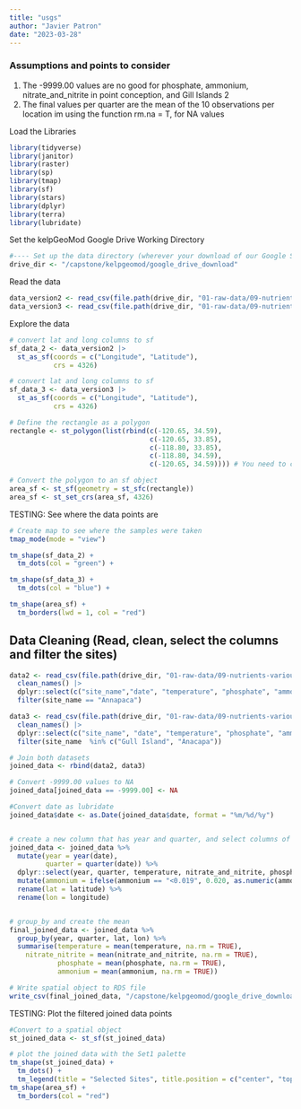 ```yaml
---
title: "usgs"
author: "Javier Patron"
date: "2023-03-28"
---
```


### **Assumptions and points to consider**
1.  The -9999.00 values are no good for phosphate, ammonium, nitrate_and_nitrite in point conception, and Gill Islands 2
2.  The final values per quarter are the mean of the 10 observations per location
im using the function rm.na = T, for NA values 

Load the Libraries

```r
library(tidyverse)
library(janitor)
library(raster)
library(sp)
library(tmap)
library(sf)
library(stars)
library(dplyr)
library(terra)
library(lubridate)

```


Set the kelpGeoMod Google Drive Working Directory
```r
#---- Set up the data directory (wherever your download of our Google Shared Drive lives)
drive_dir <- "/capstone/kelpgeomod/google_drive_download"
```


Read the data
```r
         
data_version2 <- read_csv(file.path(drive_dir, "01-raw-data/09-nutrients-various-raw/06-nutrients-usgs-bottle-raw/RL-19-05_BTL_CTD_data_v2.0.csv"))
data_version3 <- read_csv(file.path(drive_dir, "01-raw-data/09-nutrients-various-raw/06-nutrients-usgs-bottle-raw/SH-18-12_BTL_CTD_data_v3.0.csv"))

```

Explore the data
```r
# convert lat and long columns to sf
sf_data_2 <- data_version2 |> 
  st_as_sf(coords = c("Longitude", "Latitude"),
           crs = 4326)

# convert lat and long columns to sf
sf_data_3 <- data_version3 |> 
  st_as_sf(coords = c("Longitude", "Latitude"),
           crs = 4326)

```

```r
# Define the rectangle as a polygon
rectangle <- st_polygon(list(rbind(c(-120.65, 34.59), 
                                   c(-120.65, 33.85), 
                                   c(-118.80, 33.85), 
                                   c(-118.80, 34.59), 
                                   c(-120.65, 34.59)))) # You need to close the polygon with rewriting the last point

# Convert the polygon to an sf object
area_sf <- st_sf(geometry = st_sfc(rectangle))
area_sf <- st_set_crs(area_sf, 4326)

```

TESTING: See where the data points are
```r
# Create map to see where the samples were taken
tmap_mode(mode = "view")

tm_shape(sf_data_2) +
  tm_dots(col = "green") +

tm_shape(sf_data_3) +
  tm_dots(col = "blue") +

tm_shape(area_sf) +
  tm_borders(lwd = 1, col = "red") 
```

## Data Cleaning (Read, clean, select the columns and filter the sites)
```r
data2 <- read_csv(file.path(drive_dir, "01-raw-data/09-nutrients-various-raw/06-nutrients-usgs-bottle-raw/RL-19-05_BTL_CTD_data_v2.0.csv")) |> 
  clean_names() |> 
  dplyr::select(c("site_name","date", "temperature", "phosphate", "ammonium", "nitrate_and_nitrite", "latitude", "longitude")) |> 
  filter(site_name == "Annapaca")

data3 <- read_csv(file.path(drive_dir, "01-raw-data/09-nutrients-various-raw/06-nutrients-usgs-bottle-raw/SH-18-12_BTL_CTD_data_v3.0.csv")) |> 
  clean_names() |> 
  dplyr::select(c("site_name", "date", "temperature", "phosphate", "ammonium", "nitrate_and_nitrite", "latitude", "longitude")) |> 
  filter(site_name  %in% c("Gull Island", "Anacapa"))

# Join both datasets
joined_data <- rbind(data2, data3)

# Convert -9999.00 values to NA
joined_data[joined_data == -9999.00] <- NA

#Convert date as lubridate
joined_data$date <- as.Date(joined_data$date, format = "%m/%d/%y")


# create a new column that has year and quarter, and select columns of interest
joined_data <- joined_data %>% 
  mutate(year = year(date),
         quarter = quarter(date)) %>% 
  dplyr::select(year, quarter, temperature, nitrate_and_nitrite, phosphate, ammonium, latitude, longitude) %>% 
  mutate(ammonium = ifelse(ammonium == "<0.019", 0.020, as.numeric(ammonium))) %>% 
  rename(lat = latitude) %>% 
  rename(lon = longitude)


# group_by and create the mean
final_joined_data <- joined_data %>%
  group_by(year, quarter, lat, lon) %>%
  summarise(temperature = mean(temperature, na.rm = TRUE),
    nitrate_nitrite = mean(nitrate_and_nitrite, na.rm = TRUE),
            phosphate = mean(phosphate, na.rm = TRUE),
            ammonium = mean(ammonium, na.rm = TRUE))
```


```r
# Write spatial object to RDS file
write_csv(final_joined_data, "/capstone/kelpgeomod/google_drive_download/02-intermediate-data/09-nutrients-intermediate/unjoined/usgs.csv")
```

TESTING: Plot the filtered joined data points
```r

#Convert to a spatial object
st_joined_data <- st_sf(st_joined_data)

# plot the joined data with the Set1 palette
tm_shape(st_joined_data) +
  tm_dots() +
  tm_legend(title = "Selected Sites", title.position = c("center", "top"), frame = FALSE) +
tm_shape(area_sf) + 
  tm_borders(col = "red")

```
